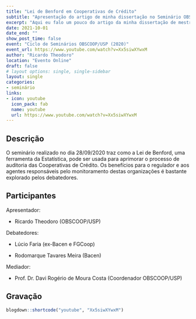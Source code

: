```yaml
---
title: "Lei de Benford em Cooperativas de Crédito"
subtitle: "Apresentação do artigo de minha dissertação no Seminário OBSCOOP/USP"
excerpt: "Aqui eu falo um pouco do artigo da minha dissertação de mestrado onde aplico a Lei de Benford para dados financeiros das Cooperativas de Crédito Brasileiras na intenção de detectar a possível presença de comportamento oportunista do gestor."
date: 2021-10-01
date_end: ""
show_post_time: false
event: "Ciclo de Seminários OBSCOOP/USP (2020)"
event_url: https://www.youtube.com/watch?v=Xx5siwXYwxM
author: "Ricardo Theodoro"
location: "Evento Online"
draft: false
# layout options: single, single-sidebar
layout: single
categories:
- seminário
links:
- icon: youtube
  icon_pack: fab
  name: youtube
  url: https://www.youtube.com/watch?v=Xx5siwXYwxM
---
```


## Descrição
O seminário realizado no dia 28/09/2020 traz como a Lei de Benford, uma ferramenta da Estatística, pode ser usada para aprimorar o processo de auditoria das Cooperativas de Crédito. Os benefícios para o regulador e aos agentes responsáveis pelo monitoramento destas organizações é bastante explorado pelos debatedores.


## Participantes

Apresentador: 

- Ricardo Theodoro (OBSCOOP/USP)

Debatedores: 

- Lúcio Faria (ex-Bacen e FGCoop)

- Rodomarque Tavares Meira (Bacen)

Mediador:

- Prof. Dr. Davi Rogério de Moura Costa (Coordenador OBSCOOP/USP)

## Gravação

```r
blogdown::shortcode("youtube", "Xx5siwXYwxM")
```
